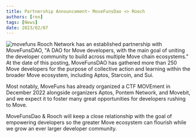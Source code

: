 ```yaml
---
title: Partnership Announcement~ MoveFunsDao <> Rooch
authors: [ren]
tags: [News]
date: 2023/02/07
---
```


![movefuns](https://user-images.githubusercontent.com/99104408/217434466-c5670401-0094-4386-b0de-699e25f31650.png)
Rooch Network has an established partnership with MoveFunsDAO, "A DAO for Move developers, with the main goal of uniting the developer community to build across multiple Move chain ecosystems." At the date of this posting, MoveFunsDAO has gathered more than 250 Move developers for the purpose of collective action and learning within the broader Move ecosystem, including Aptos, Starcoin, and Sui.

Most notably, MoveFuns has already organized a CTF MOVEment in December 2022 alongside organizers Aptos, Pontem Network, and Movebit, and we expect it to foster many great opportunities for developers rushing to Move.

MoveFunsDao & Rooch will keep a close relationship with the goal of empowering developers so the greater Move ecosystem can flourish while we grow an ever larger developer community.
